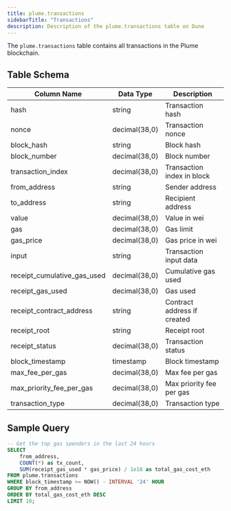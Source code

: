 ```yaml
---
title: plume.transactions
sidebarTitle: "Transactions"
description: Description of the plume.transactions table on Dune
---
```



The `plume.transactions` table contains all transactions in the Plume blockchain.

## Table Schema

| Column Name | Data Type | Description |
|------------|-----------|-------------|
| hash | string | Transaction hash |
| nonce | decimal(38,0) | Transaction nonce |
| block_hash | string | Block hash |
| block_number | decimal(38,0) | Block number |
| transaction_index | decimal(38,0) | Transaction index in block |
| from_address | string | Sender address |
| to_address | string | Recipient address |
| value | decimal(38,0) | Value in wei |
| gas | decimal(38,0) | Gas limit |
| gas_price | decimal(38,0) | Gas price in wei |
| input | string | Transaction input data |
| receipt_cumulative_gas_used | decimal(38,0) | Cumulative gas used |
| receipt_gas_used | decimal(38,0) | Gas used |
| receipt_contract_address | string | Contract address if created |
| receipt_root | string | Receipt root |
| receipt_status | decimal(38,0) | Transaction status |
| block_timestamp | timestamp | Block timestamp |
| max_fee_per_gas | decimal(38,0) | Max fee per gas |
| max_priority_fee_per_gas | decimal(38,0) | Max priority fee per gas |
| transaction_type | decimal(38,0) | Transaction type |

## Sample Query

```sql
-- Get the top gas spenders in the last 24 hours
SELECT 
    from_address,
    COUNT(*) as tx_count,
    SUM(receipt_gas_used * gas_price) / 1e18 as total_gas_cost_eth
FROM plume.transactions
WHERE block_timestamp >= NOW() - INTERVAL '24' HOUR
GROUP BY from_address
ORDER BY total_gas_cost_eth DESC
LIMIT 10;
```